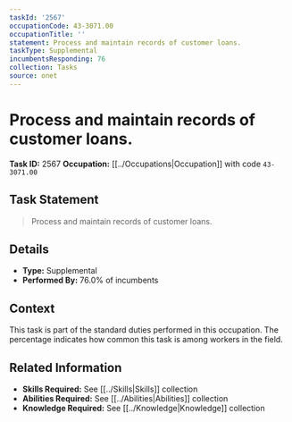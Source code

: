 ```yaml
---
taskId: '2567'
occupationCode: 43-3071.00
occupationTitle: ''
statement: Process and maintain records of customer loans.
taskType: Supplemental
incumbentsResponding: 76
collection: Tasks
source: onet
---
```

# Process and maintain records of customer loans.

**Task ID:** 2567
**Occupation:** [[../Occupations|Occupation]] with code `43-3071.00`

## Task Statement

> Process and maintain records of customer loans.

## Details

- **Type:** Supplemental
- **Performed By:** 76.0% of incumbents

## Context

This task is part of the standard duties performed in this occupation. The percentage indicates how common this task is among workers in the field.

## Related Information

- **Skills Required:** See [[../Skills|Skills]] collection
- **Abilities Required:** See [[../Abilities|Abilities]] collection
- **Knowledge Required:** See [[../Knowledge|Knowledge]] collection
